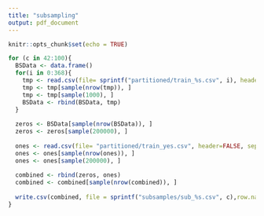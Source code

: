 ```yaml
---
title: "subsampling"
output: pdf_document
---
```



```r
knitr::opts_chunk$set(echo = TRUE)
```


```r
for (c in 42:100){
  BSData <- data.frame()
  for(i in 0:368){
    tmp <- read.csv(file= sprintf("partitioned/train_%s.csv", i), header=FALSE, sep=",")
    tmp <- tmp[sample(nrow(tmp)), ] 
    tmp <- tmp[sample(1000), ]
    BSData <- rbind(BSData, tmp)
  }
  
  zeros <- BSData[sample(nrow(BSData)), ]
  zeros <- zeros[sample(200000), ]
  
  ones <- read.csv(file= "partitioned/train_yes.csv", header=FALSE, sep=",")
  ones <- ones[sample(nrow(ones)), ]
  ones <- ones[sample(200000), ]
  
  combined <- rbind(zeros, ones)
  combined <- combined[sample(nrow(combined)), ]
  
  write.csv(combined, file = sprintf("subsamples/sub_%s.csv", c),row.names=FALSE, col.names = FALSE)
}
```